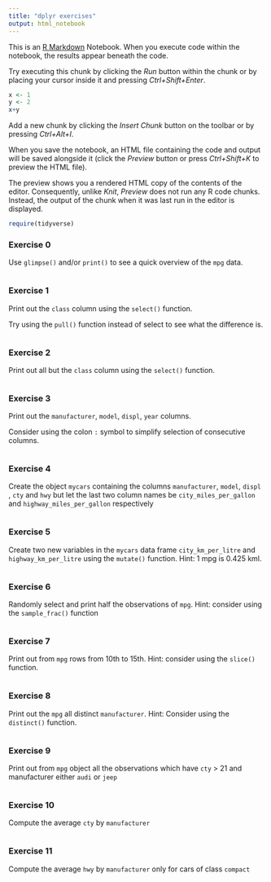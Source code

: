 ```yaml
---
title: "dplyr exercises"
output: html_notebook
---
```


This is an [R Markdown](http://rmarkdown.rstudio.com) Notebook. When you execute code within the notebook, the results appear beneath the code. 

Try executing this chunk by clicking the *Run* button within the chunk or by placing your cursor inside it and pressing *Ctrl+Shift+Enter*. 

```r
x <- 1
y <- 2
x+y
```

Add a new chunk by clicking the *Insert Chunk* button on the toolbar or by pressing *Ctrl+Alt+I*.

When you save the notebook, an HTML file containing the code and output will be saved alongside it (click the *Preview* button or press *Ctrl+Shift+K* to preview the HTML file).

The preview shows you a rendered HTML copy of the contents of the editor. Consequently, unlike *Knit*, *Preview* does not run any R code chunks. Instead, the output of the chunk when it was last run in the editor is displayed.

```r
require(tidyverse)
```


### Exercise 0

Use `glimpse()` and/or `print()` to see a quick overview of the `mpg` data.

```r
```


### Exercise 1

Print out the `class` column using the `select()` function. 

Try using the `pull()` function instead of select to see what the difference is.

```r
```



### Exercise 2

Print out all but the `class`  column using the `select()` function.

```r
```

### Exercise 3

Print out the `manufacturer`, `model`, `displ`, `year`  columns. 

Consider using the colon `:` symbol to simplify selection of consecutive columns.

```r
```


### Exercise 4

Create the object `mycars` containing the columns `manufacturer`,  `model`, `displ` , `cty` and `hwy` but let the last two column names be `city_miles_per_gallon` and `highway_miles_per_gallon` respectively

```r
```


### Exercise 5

Create two new variables in the `mycars` data frame `city_km_per_litre` and `highway_km_per_litre` using the `mutate()` function. 
Hint: 1 mpg is 0.425 kml.

```r
```


### Exercise 6

Randomly select and print half the observations of `mpg`. Hint: consider using the `sample_frac()` function

```r
```


### Exercise 7

Print out from `mpg` rows from 10th to 15th. 
Hint: consider using the `slice()` function.

```r
```


### Exercise 8

Print out the `mpg` all distinct `manufacturer`.  Hint: Consider using the `distinct()` function.

```r
```


### Exercise 9

Print out from `mpg` object all the observations which have `cty` > 21 and manufacturer either `audi` or `jeep`

```r
```


### Exercise 10
Compute the average `cty` by `manufacturer`

```r
```


### Exercise 11
Compute the average `hwy` by `manufacturer` only for cars of class `compact` 

```r
```




